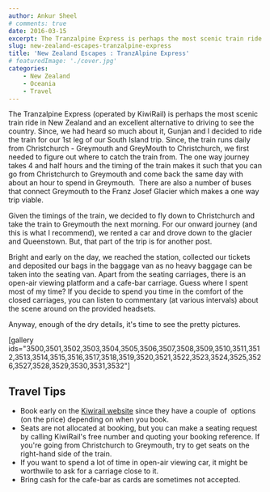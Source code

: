 ```yaml
---
author: Ankur Sheel
# comments: true
date: 2016-03-15
excerpt: The Tranzalpine Express is perhaps the most scenic train ride in New Zealand and an excellent alternative to driving to see the country.
slug: new-zealand-escapes-tranzalpine-express
title: 'New Zealand Escapes : TranzAlpine Express'
# featuredImage: './cover.jpg'
categories:
    - New Zealand
    - Oceania
    - Travel
---
```



<ImageGallery />

The Tranzalpine Express (operated by KiwiRail) is perhaps the most scenic train ride in New Zealand and an excellent alternative to driving to see the country. Since, we had heard so much about it, Gunjan and I decided to ride the train for our 1st leg of our South Island trip.
Since, the train runs daily from Christchurch - Greymouth and GreyMouth to Christchurch, we first needed to figure out where to catch the train from. The one way journey takes 4 and half hours and the timing of the train makes it such that you can go from Christchurch to Greymouth and come back the same day with about an hour to spend in Greymouth.  There are also a number of buses that connect Greymouth to the Franz Josef Glacier which makes a one way trip viable.

Given the timings of the train, we decided to fly down to Christchurch and take the train to Greymouth the next morning. For our onward journey (and this is what I recommend), we rented a car and drove down to the glacier and Queenstown. But, that part of the trip is for another post.

Bright and early on the day, we reached the station, collected our tickets and deposited our bags in the baggage van as no heavy baggage can be taken into the seating van. Apart from the seating carriages, there is an open-air viewing platform and a cafe-bar carriage. Guess where I spent most of my time? If you decide to spend you time in the comfort of the closed carriages, you can listen to commentary (at various intervals) about the scene around on the provided headsets.

Anyway, enough of the dry details, it's time to see the pretty pictures.

[gallery ids="3500,3501,3502,3503,3504,3505,3506,3507,3508,3509,3510,3511,3512,3513,3514,3515,3516,3517,3518,3519,3520,3521,3522,3523,3524,3525,3526,3527,3528,3529,3530,3531,3532"]

## Travel Tips

-   Book early on the [Kiwirail website](http://www.kiwirailscenic.co.nz/) since they have a couple of  options (on the price) depending on when you book.
-   Seats are not allocated at booking, but you can make a seating request by calling KiwiRail's free number and quoting your booking reference. If you're going from Christchurch to Greymouth, try to get seats on the right-hand side of the train.
-   If you want to spend a lot of time in open-air viewing car, it might be worthwile to ask for a carriage close to it.
-   Bring cash for the cafe-bar as cards are sometimes not accepted.
